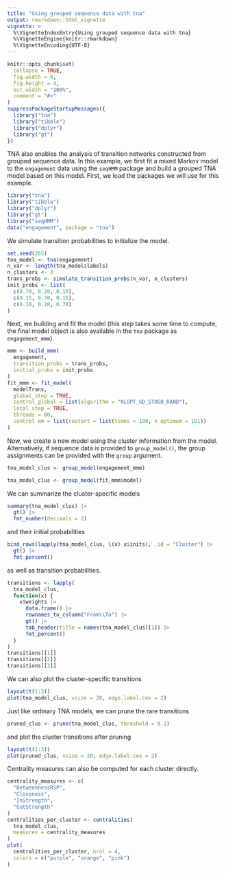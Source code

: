 ```yaml
---
title: "Using grouped sequence data with tna"
output: rmarkdown::html_vignette
vignette: >
  %\VignetteIndexEntry{Using grouped sequence data with tna}
  %\VignetteEngine{knitr::rmarkdown}
  %\VignetteEncoding{UTF-8}
---
```


```r
knitr::opts_chunk$set(
  collapse = TRUE,
  fig.width = 6,
  fig.height = 4,
  out.width = "100%",
  comment = "#>"
)
suppressPackageStartupMessages({
  library("tna")
  library("tibble")
  library("dplyr")
  library("gt")
})
```

TNA also enables the analysis of transition networks constructed from grouped sequence data.
In this example, we first fit a mixed Markov model to the `engagement` data using the `seqHMM` package and build a grouped TNA model based on this model.
First, we load the packages we will use for this example.

```r
library("tna")
library("tibble")
library("dplyr")
library("gt")
library("seqHMM")
data("engagement", package = "tna")
```

We simulate transition probabilities to initialize the model.
```r
set.seed(265)
tna_model <- tna(engagement)
n_var <- length(tna_model$labels)
n_clusters <- 3
trans_probs <- simulate_transition_probs(n_var, n_clusters)
init_probs <- list(
  c(0.70, 0.20, 0.10),
  c(0.15, 0.70, 0.15),
  c(0.10, 0.20, 0.70)
)
```

Next, we building and fit the model (this step takes some time to compute, the final model object is also available in the `tna` package as `engagement_mmm`).
```r
mmm <- build_mmm(
  engagement,
  transition_probs = trans_probs,
  initial_probs = init_probs
)
fit_mmm <- fit_model(
  modelTrans,
  global_step = TRUE,
  control_global = list(algorithm = "NLOPT_GD_STOGO_RAND"),
  local_step = TRUE,
  threads = 60,
  control_em = list(restart = list(times = 100, n_optimum = 101))
)
```

Now, we create a new model using the cluster information from the model. 
Alternatively, if sequence data is provided to `group_model()`, the group assignments can be provided with the `group` argument.
```r
tna_model_clus <- group_model(engagement_mmm)
```

```r
tna_model_clus <- group_model(fit_mmm$model)
```

We can summarize the cluster-specific models
```r
summary(tna_model_clus) |>
  gt() |>
  fmt_number(decimals = 2)
```

and their initial probabilities
```r
bind_rows(lapply(tna_model_clus, \(x) x$inits), .id = "Cluster") |>
  gt() |>
  fmt_percent()
```

as well as transition probabilities.
```r
transitions <- lapply(
  tna_model_clus,
  function(x) {
    x$weights |>
      data.frame() |>
      rownames_to_column("From\\To") |>
      gt() |>
      tab_header(title = names(tna_model_clus)[1]) |>
      fmt_percent()
  }
)
transitions[[1]]
transitions[[2]]
transitions[[3]]
```

We can also plot the cluster-specific transitions
```r
layout(t(1:3))
plot(tna_model_clus, vsize = 20, edge.label.cex = 2)
```

Just like ordinary TNA models, we can prune the rare transitions
```r
pruned_clus <- prune(tna_model_clus, threshold = 0.1)
```

and plot the cluster transitions after pruning
```r
layout(t(1:3))
plot(pruned_clus, vsize = 20, edge.label.cex = 2)
```
 
Centrality measures can also be computed for each cluster directly.
```r
centrality_measures <- c(
  "BetweennessRSP",
  "Closeness",
  "InStrength",
  "OutStrength"
)
centralities_per_cluster <- centralities(
  tna_model_clus,
  measures = centrality_measures
)
plot(
  centralities_per_cluster, ncol = 4,
  colors = c("purple", "orange", "pink")
)
```
